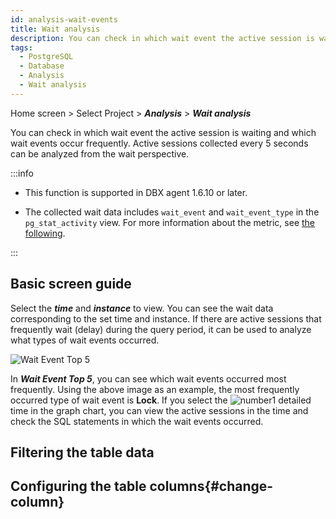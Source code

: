 ```yaml
---
id: analysis-wait-events
title: Wait analysis
description: You can check in which wait event the active session is waiting and which wait events occur frequently.
tags:
  - PostgreSQL
  - Database
  - Analysis
  - Wait analysis
---
```


Home screen > Select Project > **_Analysis_** > **_Wait analysis_**

You can check in which wait event the active session is waiting and which wait events occur frequently. Active sessions collected every 5 seconds can be analyzed from the wait perspective. 

:::info

- This function is supported in DBX agent 1.6.10 or later.

- The collected wait data includes `wait_event` and `wait_event_type` in the `pg_stat_activity` view. For more information about the metric, see [the following](https://www.postgresql.org/docs/current/monitoring-stats.html#WAIT-EVENT-TABLE).

:::

## Basic screen guide

<ImgLang img='db-analysis-wait.png' desc='Wait analysis' />

Select the **_time_** and **_instance_** to view. You can see the wait data corresponding to the set time and instance. If there are active sessions that frequently wait (delay) during the query period, it can be used to analyze what types of wait events occurred.

![Wait Event Top 5](/img/db-analysis-wait-top5.png)

In **_Wait Event Top 5_**, you can see which wait events occurred most frequently. Using the above image as an example, the most frequently occurred type of wait event is **Lock**. If you select the ![number1](/img/number-01.png) detailed time in the graph chart, you can view the active sessions in the time and check the SQL statements in which the wait events occurred.

## Filtering the table data


<Dbtabledatafiltering />  

## Configuring the table columns{#change-column}


<Dbv2dataeditcolumn />
